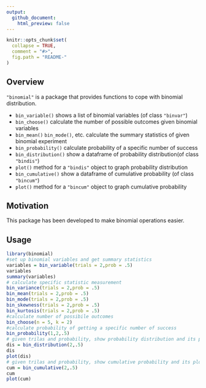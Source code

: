 ```yaml
---
output:
  github_document:
    html_preview: false
---
```



```r
knitr::opts_chunk$set(
  collapse = TRUE,
  comment = "#>",
  fig.path = "README-"
)
```


## Overview

`"binomial"` is a package that provides functions to cope with binomial distribution.

* `bin_variable()` shows a list of binomial variables (of class `"binvar"`)
* `bin_choose()` calculate the number of possible outcomes given binomial variables
* `bin_mean()` `bin_mode()`, etc. calculate the summary statistics of given binomial experiment
* `bin_probability()` calculate probability of a specific number of success
* `bin_distribution()` show a dataframe of probability distribution(of class `"bindis"`)
* `plot()` method for a `"bindis"` object to graph probability distribution
* `bin_cumulative()` show a dataframe of cumulative probability (of class `"bincum"`)
* `plot()` method for a `"bincum"` object to graph cumulative probability 


## Motivation

This package has been developed to make binomial operations easier.


## Usage

```r
library(binomial)
#set up binomial variables and get summary statistics
variables = bin_variable(trials = 2,prob = .5)
variables
summary(variables)
# calculate specific statistic measurement
bin_variance(trials = 2,prob = .5)
bin_mean(trials = 2,prob = .5)
bin_mode(trials = 2,prob = .5)
bin_skewness(trials = 2,prob = .5)
bin_kurtosis(trials = 2,prob = .5)
#calculate number of possibile outcomes
bin_choose(n = 5, k = 2)
#calculate probability of getting a specific number of success
bin_probability(1,2,.5)
# given trilas and probability, show probability distribution and its plot
dis = bin_distribution(2,.5)
dis
plot(dis)
# given trilas and probability, show cumulative probability and its plot
cum = bin_cumulative(2,.5)
cum
plot(cum)
```